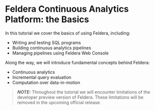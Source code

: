 # Feldera Continuous Analytics Platform: the Basics

In this tutorial we cover the basics of using Feldera, including:

- Writing and testing SQL programs
- Building continuous analytics pipelines
- Managing pipelines using Feldera Web Console

Along the way, we will introduce fundamental concepts behind Feldera:

- Continuous analytics
- Incremental query evaluation
- Computation over data-in-motion

> **_NOTE:_**  Throughout the tutorial we will encounter limitations of the
> developer preview version of Feldera.  These limitations will be removed in the
> upcoming official release.
